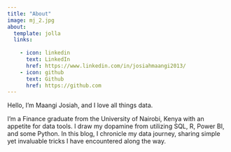 ```yaml
---
title: "About"
image: mj_2.jpg
about:
  template: jolla
  links:
   
    - icon: linkedin
      text: LinkedIn
      href: https://www.linkedin.com/in/josiahmaangi2013/
    - icon: github
      text: Github
      href: https://github.com
---
```


Hello, I'm Maangi Josiah, and I love all things data.

I'm a Finance graduate from the University of Nairobi, Kenya with an appetite for data tools. I draw my dopamine from utilizing SQL, R, Power BI, and some Python. In this blog, I chronicle my data journey, sharing simple yet invaluable tricks I have encountered along the way.
